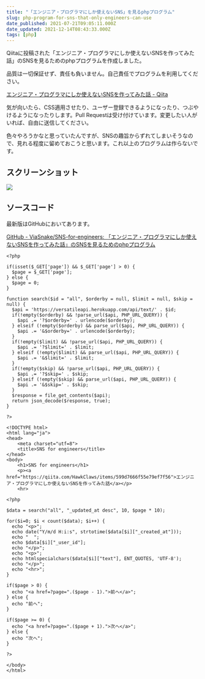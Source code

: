 ```yaml
---
title: "「エンジニア・プログラマにしか使えないSNS」を見るphpプログラム"
slug: php-program-for-sns-that-only-engineers-can-use
date_published: 2021-07-21T09:05:11.000Z
date_updated: 2021-12-14T08:43:33.000Z
tags: [php]
---
```


Qiitaに投稿された「エンジニア・プログラマにしか使えないSNSを作ってみた話」のSNSを見るためのphpプログラムを作成しました。

品質は一切保証せず、責任も負いません。自己責任でプログラムを利用してください。

[エンジニア・プログラマにしか使えないSNSを作ってみた話 - Qiita](https://qiita.com/HawkClaws/items/599d7666f55e79ef7f56)

気が向いたら、CSS適用させたり、ユーザー登録できるようになったり、つぶやけるようになったりします。Pull Requestは受け付けています。変更したい人がいれば、自由に送信してください。

色々やろうかなと思っていたんですが、SNSの趣旨からずれてしまいそうなので、見れる程度に留めておこうと思います。これ以上のプログラムは作らないです。

## スクリーンショット
![](https://i.imgur.com/iUJRoex.png)
## ソースコード

最新版はGitHubにおいてあります。

[GitHub - ViaSnake/SNS-for-engineers: 「エンジニア・プログラマにしか使えないSNSを作ってみた話」のSNSを見るためのphpプログラム](https://github.com/ViaSnake/SNS-for-engineers)

    <?php
    
    if(isset($_GET['page']) && $_GET['page'] > 0) {
      $page = $_GET['page'];
    } else {
      $page = 0;
    }
    
    function search($id = "all", $orderby = null, $limit = null, $skip = null) {
      $api = 'https://versatileapi.herokuapp.com/api/text/' . $id;
      if(!empty($orderby) && !parse_url($api, PHP_URL_QUERY)) {
        $api .= '?$orderby=' . urlencode($orderby);
      } elseif (!empty($orderby) && parse_url($api, PHP_URL_QUERY)) {
        $api .= '&$orderby=' . urlencode($orderby);
      }
      if(!empty($limit) && !parse_url($api, PHP_URL_QUERY)) {
        $api .= '?$limit=' . $limit;
      } elseif (!empty($limit) && parse_url($api, PHP_URL_QUERY)) {
        $api .= '&$limit=' . $limit;
      }
      if(!empty($skip) && !parse_url($api, PHP_URL_QUERY)) {
        $api .= '?$skip=' . $skip;
      } elseif (!empty($skip) && parse_url($api, PHP_URL_QUERY)) {
        $api .= '&$skip=' . $skip;
      }
      $response = file_get_contents($api);
      return json_decode($response, true);
    }
    
    ?>
    
    <!DOCTYPE html>
    <html lang="ja">
    <head>
    	<meta charset="utf=8">
    	<title>SNS for engineers</title>
    </head>
    <body>
    	<h1>SNS for engineers</h1>
    	<p><a href="https://qiita.com/HawkClaws/items/599d7666f55e79ef7f56">エンジニア・プログラマにしか使えないSNSを作ってみた話</a></p>
    	<hr>
    
    <?php
    
    $data = search("all", "_updated_at desc", 10, $page * 10);
    
    for($i=0; $i < count($data); $i++) {
      echo "<p>";
      echo date("Y/m/d H:i:s", strtotime($data[$i]["_created_at"]));
      echo "  ";
      echo $data[$i]["_user_id"];
      echo "</p>";
      echo "<p>";
      echo htmlspecialchars($data[$i]["text"], ENT_QUOTES, 'UTF-8');
      echo "</p>";
      echo "<hr>";
    }
    
    if($page > 0) {
      echo "<a href=?page=".($page - 1).">前へ</a>";
    } else {
      echo "前へ";
    }
    
    if($page >= 0) {
      echo "<a href=?page=".($page + 1).">次へ</a>";
    } else {
      echo "次へ";
    }
    
    ?>
    
    </body>
    </html>
    

